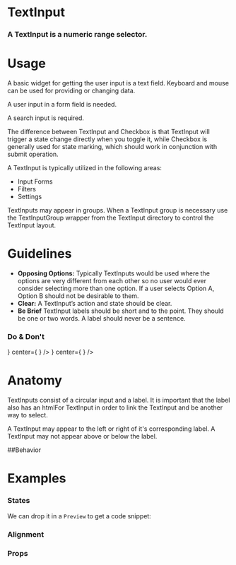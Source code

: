 
<Meta title="Work|Docs/TextInput" component={TextInput} />

# TextInput

### A TextInput is a numeric range selector.

<Preview withToolbar>
  <Story name="Standard">
    <TextInput label="TextInput" />
  </Story>
</Preview>

# Usage
A basic widget for getting the user input is a text field. Keyboard and mouse can be used for providing or changing data.

A user input in a form field is needed.

A search input is required.

The difference between TextInput and Checkbox is that TextInput will trigger a state change directly when you toggle it, while Checkbox is generally used for state marking, which should work in conjunction with submit operation.

A TextInput is typically utilized in the following areas:

- Input Forms
- Filters
- Settings


TextInputs may appear in groups. When a TextInput group is necessary use the TextInputGroup wrapper from the TextInput directory to control the TextInput layout.

# Guidelines
- **Opposing Options:**
  Typically TextInputs would be used where the options are very different from each other so no user would ever consider selecting more than one option. If a user selects Option A, Option B should not be desirable to them.
- **Clear:**
  A TextInput’s action and state should be clear.
- **Be Brief**
  TextInput labels should be short and to the point. They should be one or two words. A label should never be a sentence.

###  Do & Don't
<Preview >
  <Story name="Usage">
  <React.Fragment>
      <Bar 
    padding="2x"
    leftWidth="5%"
  centerAlign="left"
  contentAlign="center"
  left={
  <Icon icon="check" type="success" size="2x"/>}
  center={
    <TextInput label="Brief Label" />}
    />
  <Bar 
  padding="2x"
  leftWidth="5%"
  centerAlign="left"
  contentAlign="center"
  left={
  <Icon icon="close" type="alert" size="2x"/>}
  center={
    <TextInput label="TextInput with a long label because you cannot be concise with your words." />}
    />
    </React.Fragment>
  </Story>
</Preview>

# Anatomy
TextInputs consist of a circular input and a label. It is important that the label also has an htmlFor TextInput in order to link the TextInput and be another way to select.

A TextInput may appear to the left or right of it's corresponding label. A TextInput may not appear above or below the label. 

##Behavior

# Examples

### States
We can drop it in a `Preview` to get a code snippet:
<Preview>
  <Story name="States">
          <Form columns="1">
        <Section title="Standard">
          <TextInput />
        </Section>
        <Section title="Error">
          <TextInput error />
        </Section>
        <Section title="Disabled">
          <TextInput disabled />
        </Section>
      </Form>
  </Story>
</Preview>

### Alignment
<Preview>
  <Story name="Alignment">
    <Grid>
      <TextInput label="Left Aligned"  />
      <TextInput label="Right Aligned" align="right" />
    </Grid>
  </Story>
</Preview>




### Props
<Props of={TextInput} />


